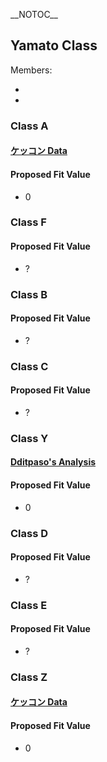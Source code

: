 __NOTOC__
==Yamato Class==
Members:
* {{ShipLink|Yamato Kai|text=Yamato}}
* {{ShipLink|Musashi Kai|text=Musashi}}

{{Clear}}
===Class A===
====[https://docs.google.com/spreadsheets/d/1Szmwx4W-tZDQJPZMNlTidNxP1Y9mx5EI89hfSiQZnTo/edit?pref=2&pli=1#gid=1825485109 ケッコン Data]====
{{FitData
|date = 18-02-2016
|ship = Yamato Kai
|lvl = 103
|equip = 2x 38cmK
|morale = Red
|acc = 6
|luck = 14
|target = Torpedo Cruiser Chi-Class
|CL0 = 275
|CL1 = 226
|CL2 = 0
|hit = 45.11%
|interval = 2.22%
|calculated = 45.71%
|difference = (-0.60%)
|note = No significant difference observed, probably neutral.
}}

{{Clear}}
====Proposed Fit Value====
* 0

{{Clear}}
===Class F===

{{Clear}}
====Proposed Fit Value====
* ?

{{Clear}}
===Class B===

{{Clear}}
====Proposed Fit Value====
* ?

{{Clear}}
===Class C===

{{Clear}}
====Proposed Fit Value====
* ?

{{Clear}}
===Class Y===
====[https://docs.google.com/spreadsheets/d/1kkbraxubwI1S6y-aBcPg5RwfDJmj0APo1Jr5Yj_6cxM/edit#gid=0 Dditpaso's Analysis]====
{{FitData
|date = 20-12-2016
|ship = Yamato Kai
|lvl = 119
|equip = 2x GFCS
|morale = Red
|acc = 14
|luck = 17
|target = Light Cruiser Ho-Class
|CL0 = 13
|CL1 = 17
|CL2 = 4
|hit = 61.76%
|calculated = 51.28%
|difference = 10.48%
|note = Too small sample size.
}}

{{Clear}}

====Proposed Fit Value====
* 0

{{Clear}}
===Class D===

{{Clear}}
====Proposed Fit Value====
* ?

{{Clear}}
===Class E===

{{Clear}}
====Proposed Fit Value====
* ?

{{Clear}}
===Class Z===
====[https://docs.google.com/spreadsheets/d/1Szmwx4W-tZDQJPZMNlTidNxP1Y9mx5EI89hfSiQZnTo/edit?pref=2&pli=1#gid=1825485109 ケッコン Data]====
{{FitData
|date = 20-02-2016
|ship = Musashi Kai
|lvl = 107
|equip = 2x 51cm
|morale = Red
|acc = 2
|luck = 14
|target = Destroyer Ha-Class
|CL0 = 290
|CL1 = 241
|CL2 = 0
|hit = 45.39%
|interval = 2.16%
|calculated = 43.26%
|difference = 2.13%
|note = Difference is close to the interval. At the very least, I doubt its a +1 fit bonus.
}}
{{FitData
|date = 20-02-2016
|ship = Yamato Kai
|lvl = 151
|equip = 4x 51cm
|morale = Red
|acc = 4
|luck = 26
|target = Destroyer Ha-Class
|CL0 = 154
|CL1 = 121
|CL2 = 0
|hit = 44.00%
|interval = 2.99%
|calculated = 47.23%
|difference = 3.23%
|note = Difference is close to the interval. Assuming neutral for now, unless there is a bigger data sample to shed more light.
}}

{{Clear}}
====Proposed Fit Value====
* 0

{{Clear}}